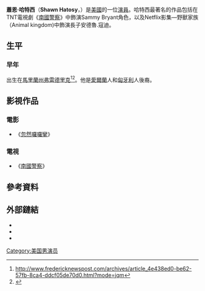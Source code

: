 {{Infobox person
| name = Shawn Hatosy
| image = Shawn Hatosy 2011.jpg
| caption =
| birth_name = Shawn Wayne Hatosy
| birth_date = {{Birth date and age|1975|12|29|mf=y}}
| birth_place = 美國[[弗雷德里克_(馬里蘭州)|弗雷德里克]]
| occupation = 演員
| years_active = 1995–現在
| spouse = [[Kelly_Albanese|Kelly Albanese]] (m. 2010)
| children = Jordan Cassius, Leo
}}
'''蕭恩·哈特西'''（'''Shawn Hatosy'''，{{bd|1975年|12月29日}}）是[[美國|美國]]的一位[[演員|演員]]。哈特西最著名的作品包括在TNT電視劇《[[南國警察|南國警察]]》中飾演Sammy Bryant角色，以及Netflix影集—野獸家族（Animal kingdom)中飾演長子安德魯.寇迪。

==生平==
===早年===
出生在[[馬里蘭州|馬里蘭州]][[弗雷德里克_(马里兰州)|弗雷德里克]]<ref>http://www.fredericknewspost.com/archives/article_4e438ed0-be62-57fb-8ca4-ddcf05de70d0.html?mode=jqm</ref><ref>{{cite web |url= http://www.pearyhs.org/text/v9n12.txt |title= Midnight Sun Online: Volume 9, Number 12 |publisher= Robert E. Peary High School |date= July 2005 |deadurl= yes |archiveurl= https://web.archive.org/web/20060220175523/http://www.pearyhs.org/text/v9n12.txt |archivedate= 2006-02-20 }}</ref>。他是[[愛爾蘭|愛爾蘭]]人和[[匈牙利|匈牙利]]人後裔。

==影視作品==
===電影===
*《[[忽然囉囉攣|忽然囉囉攣]]》

===電視===
*《[[南國警察|南國警察]]》

==參考資料==
{{reflist}}

==外部鏈結==
* {{IMDb name|0004999}}
* {{AllMovie name|230471}}
* {{iobdb name|22444}}

{{DEFAULTSORT:Hatosy, Shawn}}
[[Category:美国男演员|Category:美国男演员]]